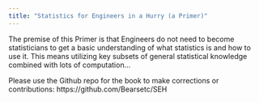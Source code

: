 ```yaml
---
title: "Statistics for Engineers in a Hurry (a Primer)"
---
```


The premise of this Primer is that Engineers do not need to become statisticians to get a basic understanding of what statistics is and how to use it. This means utilizing key subsets of general statistical knowledge combined with lots of computation...

Please use the Github repo for the book to make corrections or contributions: https://github.com/Bearsetc/SEH
